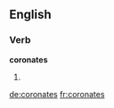 
==English==

===Verb===
'''coronates'''

# {{en-third-person singular of|coronate}}

[[de:coronates]]
[[fr:coronates]]